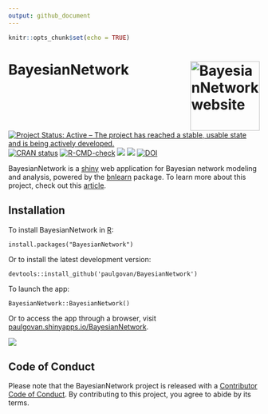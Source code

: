 ```yaml
---
output: github_document
---
```


```r
knitr::opts_chunk$set(echo = TRUE)
```

# BayesianNetwork <a href="http://paulgovan.github.io/BayesianNetwork/"><img src="man/figures/logo.png" align="right" height="139" alt="BayesianNetwork website" /></a>

<!-- badges: start -->
[![Project Status: Active – The project has reached a stable, usable state and is being actively developed.](https://www.repostatus.org/badges/latest/active.svg)](https://www.repostatus.org/#active)
[![CRAN status](https://www.r-pkg.org/badges/version/BayesianNetwork)](https://CRAN.R-project.org/package=BayesianNetwork)
[![R-CMD-check](https://github.com/paulgovan/BayesianNetwork/actions/workflows/R-CMD-check.yaml/badge.svg)](https://github.com/paulgovan/BayesianNetwork/actions/workflows/R-CMD-check.yaml)
[![](http://cranlogs.r-pkg.org/badges/grand-total/BayesianNetwork)](https://cran.r-project.org/package=BayesianNetwork)
[![](http://cranlogs.r-pkg.org/badges/last-month/BayesianNetwork)](https://cran.r-project.org/package=BayesianNetwork)
[![DOI](http://joss.theoj.org/papers/10.21105/joss.00425/status.svg)](https://doi.org/10.21105/joss.00425)
<!-- badges: end -->

BayesianNetwork is a [shiny](https://shiny.posit.co/) web application for Bayesian network modeling and analysis, powered by the [bnlearn](https://www.bnlearn.com/) package. To learn more about this project, check out this [article](https://joss.theoj.org/papers/10.21105/joss.00425). 

## Installation

To install BayesianNetwork in [R](https://www.r-project.org):

```
install.packages("BayesianNetwork")
```

Or to install the latest development version:

```
devtools::install_github('paulgovan/BayesianNetwork')
```

To launch the app:

```
BayesianNetwork::BayesianNetwork()
```

Or to access the app through a browser, visit [paulgovan.shinyapps.io/BayesianNetwork](https://paulgovan.shinyapps.io/BayesianNetwork/). 

![](https://github.com/paulgovan/BayesianNetwork/blob/master/inst/images/Dashboard.PNG?raw=true)

## Code of Conduct

Please note that the BayesianNetwork project is released with a [Contributor Code of Conduct](http://paulgovan.github.io/BayesianNetwork/CODE_OF_CONDUCT.html). By contributing to this project, you agree to abide by its terms.
